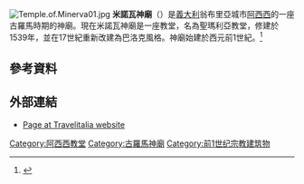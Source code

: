 [[File:Temple.of.Minerva01.jpg|thumb]]
'''米諾瓦神廟'''（{{lang-it|Tempio di Minerva}}）是[[義大利|義大利]]翁布里亞城市[[阿西西|阿西西]]的一座古羅馬時期的神廟。現在米諾瓦神廟是一座教堂，名為聖瑪利亞教堂，修建於1539年，並在17世紀重新改建為巴洛克風格。神廟始建於西元前1世紀。<ref name=TItalia>{{Cite web |url=http://guide.travelitalia.com/it/guide/assisi/tempio-di-minerva/ |title=Page at Travelitalia website |access-date=2015-09-23 |archive-date=2019-01-22 |archive-url=https://web.archive.org/web/20190122155534/http://guide.travelitalia.com/it/guide/assisi/tempio-di-minerva/ |dead-url=no }}</ref>

==參考資料==
{{reflist}}

==外部連結==
*[http://guide.travelitalia.com/it/guide/assisi/tempio-di-minerva/ Page at Travelitalia website] {{Wayback|url=http://guide.travelitalia.com/it/guide/assisi/tempio-di-minerva/ |date=20190122155534 }} {{it icon}}

[[Category:阿西西教堂|Category:阿西西教堂]]
[[Category:古羅馬神廟|Category:古羅馬神廟]]
[[Category:前1世纪宗教建筑物|Category:前1世纪宗教建筑物]]